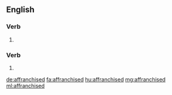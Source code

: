 ==English==

===Verb===
{{head|en|verb form}}

# {{en-past of|affranchise}}

===Verb===
{{head|en|verb form}}

# {{en-past of|affranchize}}

[[de:affranchised]]
[[fa:affranchised]]
[[hu:affranchised]]
[[mg:affranchised]]
[[ml:affranchised]]
